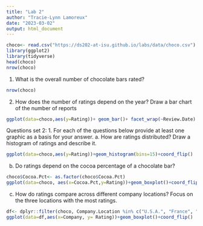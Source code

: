 ```yaml
---
title: "Lab 2"
author: "Tracie-Lynn Lamoreux"
date: "2023-03-02"
output: html_document
---
```


```r
choco<- read.csv("https://ds202-at-isu.github.io/labs/data/choco.csv")
library(ggplot2)
library(tidyverse)
head(choco)
nrow(choco)
```

1. What is the overall number of chocolate bars rated?
```r
nrow(choco)
```

2. How does the number of ratings depend on the year? Draw a bar chart of the number of reports
```r
ggplot(data=choco,aes(y=Rating))+ geom_bar()+ facet_wrap(~Review.Date)
```
Questions set 2:
1. For each of the questions below provide at least one graphic as a basis for your answer.
a. How are ratings distributed? Draw a histogram of ratings and describe it.

```r
ggplot(data=choco,aes(y=Rating))+geom_histogram(bins=15)+coord_flip()
```

b. Do ratings depend on the cocoa percentage of a chocolate bar?
```r
choco$Cocoa.Pct<- as.factor(choco$Cocoa.Pct)
ggplot(data=choco, aes(x=Cocoa.Pct,y=Rating))+geom_boxplot()+coord_flip()
```
c. How do ratings compare across different company locations? Focus on the three locations with the most ratings.
```r
df<- dplyr::filter(choco, Company.Location %in% c("U.S.A.", "France", "Canada")) 
ggplot(data=df,aes(x=Company, y= Rating))+geom_boxplot()+coord_flip()
```
